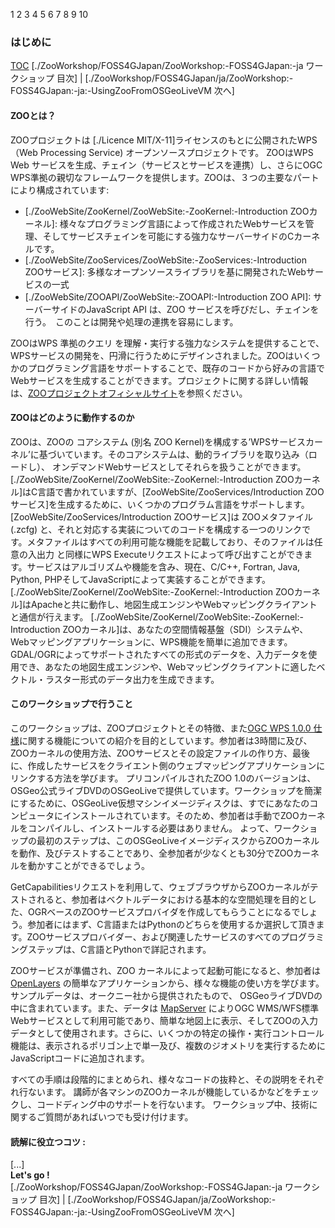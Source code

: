 1
2
3
4
5
6
7
8
9
10


=== はじめに ===

<u>TOC</u>
[./ZooWorkshop/FOSS4GJapan/ZooWorkshop:-FOSS4GJapan:-ja ワークショップ 目次] | [./ZooWorkshop/FOSS4GJapan/ja/ZooWorkshop:-FOSS4GJapan:-ja:-UsingZooFromOSGeoLiveVM 次へ]

==== ZOOとは？ ====

ZOOプロジェクトは [./Licence MIT/X-11]ライセンスのもとに公開されたWPS（Web Processing Service) オープンソースプロジェクトです。  ZOOはWPS Web サービスを生成、チェイン（サービスとサービスを連携）し、さらにOGC WPS準拠の親切なフレームワークを提供します。ZOOは、３つの主要なパートにより構成されています:

*[./ZooWebSite/ZooKernel/ZooWebSite:-ZooKernel:-Introduction ZOOカーネル]: 様々なプログラミング言語によって作成されたWebサービスを管理、そしてサービスチェインを可能にする強力なサーバーサイドのCカーネルです。
*[./ZooWebSite/ZooServices/ZooWebSite:-ZooServices:-Introduction ZOOサービス]: 多様なオープンソースライブラリを基に開発されたWebサービスの一式
*[./ZooWebSite/ZOOAPI/ZooWebSite:-ZOOAPI:-Introduction ZOO API]: サーバーサイドのJavaScript API は、ZOO サービスを呼びだし、チェインを行う。　このことは開発や処理の連携を容易にします。

ZOOはWPS 準拠のクエリ を理解・実行する強力なシステムを提供することで、WPSサービスの開発を、円滑に行うためにデザインされました。ZOOはいくつかのプログラミング言語をサポートすることで、既存のコードから好みの言語でWebサービスを生成することができます。プロジェクトに関する詳しい情報は、[http://www.zoo-project.org ZOOプロジェクトオフィシャルサイト]を参照ください。

==== ZOOはどのように動作するのか ====

ZOOは、ZOOの コアシステム (別名 ZOO Kernel)を構成する’WPSサービスカーネル’に基づいています。そのコアシステムは、動的ライブラリを取り込み（ロードし）、 オンデマンドWebサービスとしてそれらを扱うことができます。[./ZooWebSite/ZooKernel/ZooWebSite:-ZooKernel:-Introduction ZOOカーネル]はC言語で書かれていますが、[ZooWebSite/ZooServices/Introduction ZOOサービス]を生成するために、いくつかのプログラム言語をサポートします。
[ZooWebSite/ZooServices/Introduction ZOOサービス]は ZOOメタファイル(.zcfg) と、それと対応する実装についてのコードを構成する一つのリンクです。メタファイルはすべての利用可能な機能を記載しており、そのファイルは任意の入出力 と同様にWPS Executeリクエストによって呼び出すことができます。サービスはアルゴリズムや機能を含み、現在、C/C++, Fortran, Java, Python, PHPそしてJavaScriptによって実装することができます。
[./ZooWebSite/ZooKernel/ZooWebSite:-ZooKernel:-Introduction ZOOカーネル]はApacheと共に動作し、地図生成エンジンやWebマッピングクライアントと通信が行えます。
[./ZooWebSite/ZooKernel/ZooWebSite:-ZooKernel:-Introduction ZOOカーネル]は、あなたの空間情報基盤（SDI）システムや、Webマッピングアプリケーションに、WPS機能を簡単に追加できます。
GDAL/OGRによってサポートされたすべての形式のデータを、入力データを使用でき、あなたの地図生成エンジンや、Webマッピングクライアントに適したベクトル・ラスター形式のデータ出力を生成できます。


==== このワークショップで行うこと ====

このワークショップは、ZOOプロジェクトとその特徴、また[http://www.opengeospatial.org/standards/wps OGC WPS 1.0.0 仕様]に関する機能についての紹介を目的としています。参加者は3時間に及び、ZOOカーネルの使用方法、ZOOサービスとその設定ファイルの作り方、最後に、作成したサービスをクライエント側のウェブマッピングアプリケーションにリンクする方法を学びます。
プリコンパイルされたZOO 1.0のバージョンは、OSGeo公式ライブDVDのOSGeoLiveで提供しています。ワークショップを簡潔にするために、OSGeoLive仮想マシンイメージディスクは、すでにあなたのコンピュータにインストールされています。そのため、参加者は手動でZOOカーネルをコンパイルし、インストールする必要はありません。 よって、ワークショップの最初のステップは、このOSGeoLiveイメージディスクからZOOカーネルを動作、及びテストすることであり、全参加者が少なくとも30分でZOOカーネルを動かすことができるでしょう。

GetCapabilitiesリクエストを利用して、ウェブブラウザからZOOカーネルがテストされると、参加者はベクトルデータにおける基本的な空間処理を目的とした、OGRベースのZOOサービスプロバイダを作成してもらうことになるでしょう。参加者にはまず、C言語またはPythonのどちらを使用するか選択して頂きます。ZOOサービスプロバイダー、および関連したサービスのすべてのプログラミングステップは、C言語とPythonで詳記されます。

ZOOサービスが準備され、ZOO カーネルによって起動可能になると、参加者は [http://www.openlayers.org OpenLayers] の簡単なアプリケーションから、様々な機能の使い方を学びます。サンプルデータは、オークニー社から提供されたもので、 OSGeoライブDVDの中に含まれています。また、データは [http://www.mapserver.org MapServer] によりOGC WMS/WFS標準Webサービスとして利用可能であり、簡単な地図上に表示、そしてZOOの入力データとして使用されます。さらに、いくつかの特定の操作・実行コントロール機能は、表示されるポリゴン上で単一及び、複数のジオメトリを実行するためにJavaScriptコードに追加されます。 

すべての手順は段階的にまとめられ、様々なコードの抜粋と、その説明をそれぞれ行ないます。
講師が各マシンのZOOカーネルが機能しているかなどをチェックし、コードディング中のサポートを行ないます。
ワークショップ中、技術に関するご質問があればいつでも受け付けます。

==== 読解に役立つコツ : ====

[...]
<br>
'''Let's go ! '''
<br>
[./ZooWorkshop/FOSS4GJapan/ZooWorkshop:-FOSS4GJapan:-ja ワークショップ 目次] | [./ZooWorkshop/FOSS4GJapan/ja/ZooWorkshop:-FOSS4GJapan:-ja:-UsingZooFromOSGeoLiveVM 次へ]








